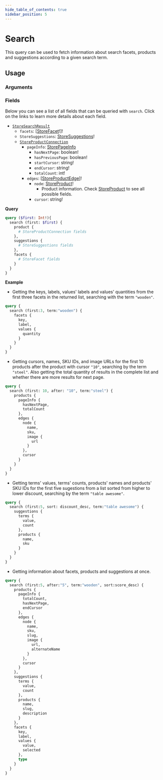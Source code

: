 ```yaml
---
hide_table_of_contents: true
sidebar_position: 5
---
```



# Search

This query can be used to fetch information about search facets, products and suggestions according to a given search term.

## Usage

<div className="grid grid-cols-2 gap-20 pt-5">

<div>

### Arguments

<PropsComponent
      name="first"
      type="Int"
      description="	Number of items that should return from the complete result list."
      required="true"
    />

<PropsComponent
      name="after"
      type="String"
      description="Pagination argument, indicating the cursor corresponding to the item after which the results should be fetched."
    />

<PropsComponent
      name="sort"
      type="StoreSort"
      description="Indicates search results sorting mode. StoreSort is an Enum with the possible values of: price_desc, price_asc, orders_desc, name_desc, name_asc, release_desc, discount_desc and score_desc."
    />

<PropsComponent
      name="term"
      type="String"
      description="Search term."
    />

<PropsComponent
      name="selectedFacets"
      type="IStoreSelectedFacet"
      description="Array of search facets (IStoreSelectedFacet), each with key and value."
    />

### Fields

Below you can see a list of all fields that can be queried with `search`. Click on the links to learn more details about each field.

<ul>
  <li><a href="/reference/api/objects#storesearchresult"><code>StoreSearchResult</code></a>
    <ul>
      <li><code>facets</code>: [<a href="/reference/api/objects/#storefacet">StoreFacet</a>!]!</li>
      <li><code>StoreSuggestions</code>: <a href="/reference/api/objects/#storesuggestions">StoreSuggestions</a>!</li>
      <li><a href="/reference/api/objects#storeproductconnection"><code>StoreProductConnection</code></a>
        <ul>
        <li><code>pageInfo</code>: <a href="/reference/api/objects/#storepageinfo">StorePageInfo</a>
          <ul>
          <li><code>hasNextPage</code>: boolean!</li>
          <li><code>hasPreviousPage</code>: boolean!</li>
          <li><code>startCursor</code>: string!</li>
          <li><code>endCursor</code>: string!</li>
          <li><code>totalCount</code>: int!</li>
          </ul>
        </li>
        <li><code>edges</code>: [<a href="/reference/api/objects/#storeproductedge">StoreProductEdge</a>]!
          <ul>
          <li><code>node</code>: <a href="/reference/api/objects/#storeproduct">StoreProduct</a>!
            <ul>
            <li>Product information. Check <a href="/reference/api/objects/#storeproduct">StoreProduct</a> to see all possible fields.</li>
            </ul>
          </li>
          <li><code>cursor</code>: string!</li>
          </ul>
        </li>
        </ul>
      </li>
    </ul>
  </li>
</ul>


</div>
<div>


**Query**

```graphql
query ($first: Int!){
  search (first: $first) {
    product {
      # StoreProductConnection fields
    },
    suggestions {
      # StoreSuggestions fields
    },
    facets {
      # StoreFacet fields
    }
  }
}
```

**Example**

- Getting the keys, labels, values' labels and values' quantities from the first three facets in the returned list, searching with the term `"wooden"`.

```graphql
query {
  search (first:3, term:"wooden") {
    facets {
      key,
      label,
      values {
        quantity
      }
    }
  }
}
```

- Getting cursors, names, SKU IDs, and image URLs for the first 10 products after the product with cursor `"10"`, searching by the term `"steel"`. Also getting the total quantity of results in the complete list and whether there are more results for next page.

```graphql
query {
  search (first: 10, after: "10", term:"steel") {
    products {
      pageInfo {
        hasNextPage,
        totalCount
      },
      edges {
        node {
          name,
          sku,
          image {
            url
          }
        },
        cursor
      }
    }
  }
}
```

- Getting terms' values, terms' counts, products' names and products' SKU IDs for the first five sugestions from a list sorted from higher to lower discount, searching by the term `"table awesome"`.

```graphql
query {
  search (first:5, sort: discount_desc, term:"table awesome") {
    suggestions {
      terms {
        value,
        count
      },
      products {
        name,
        sku
      }
    }
  }
}
```

- Getting information about facets, products and suggestions at once.

```graphql
query {
  search (first:5, after:"5", term:"wooden", sort:score_desc) {
    products {
      pageInfo {
        totalCount,
        hasNextPage,
        endCursor
      },
      edges {
        node {
          name,
          sku,
          slug,
          image {
            url,
            alternateName
          }
        },
        cursor
      }
    },
    suggestions {
      terms {
        value,
        count
      },
      products {
        name,
        slug,
        description
      }
    },
    facets {
      key,
      label,
      values {
        value,
        selected
      },
      type
    }
  }
}
```


</div>
</div>
